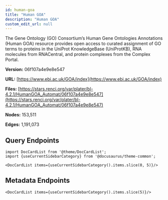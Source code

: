 ```yaml
---
id: human-goa
title: "Human GOA"
description: "Human GOA"
custom_edit_url: null
---
```





The Gene Ontology (GO) Consortium’s Human Gene Ontologies Annotations (Human GOA) resource provides open access to curated assignment of GO terms to proteins in the UniProt KnowledgeBase (UniProtKB), RNA molecules from RNACentral, and protein complexes from the Complex Portal.

**Version:** 06f107a4e9e8e547

**URL:** [https://www.ebi.ac.uk/GOA/index](https://www.ebi.ac.uk/GOA/index)

**Files:** [https://stars.renci.org/var/plater/bl-4.2.1/HumanGOA_Automat/06f107a4e9e8e547](https://stars.renci.org/var/plater/bl-4.2.1/HumanGOA_Automat/06f107a4e9e8e547)

**Nodes:** 153,511

**Edges:** 1,191,073






## Query Endpoints
```mdx-code-block
import DocCardList from '@theme/DocCardList';
import {useCurrentSidebarCategory} from '@docusaurus/theme-common';

<DocCardList items={useCurrentSidebarCategory().items.slice(0, 5)}/>
```

## Metadata Endpoints    
```mdx-code-block
<DocCardList items={useCurrentSidebarCategory().items.slice(5)}/>
```
      